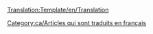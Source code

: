 <noinclude>[[Translation:Template/en/Translation]]</noinclude><noinclude></noinclude>{{en/Ambox| type  = style
| image = en/Translation.png
| text  = <strong>Cet article est traduit de l'original en anglais: <includeonly>[{{SERVER}}{{localurl:{{NAMESPACE}}:{{{origen}}}|action=view}} {{{origen}}}]</includeonly>.</strong><br/>
<p style="font-size: 90%">Vous pouvez aider en contribuant à [{{SERVER}}{{localurl:{{NAMESPACE}}:{{PAGENAME}}|action=edit}} améliorer le contenu]. Utilisez le [[en/Wiki/Manual of Style|Manuel de Style]] pour le montage correct.<br/>
N'oubliez pas de retirer ce modèle une fois l'article a été correctement traduit.</p>
}}
<includeonly>[[Category:ca/Articles qui sont traduits en français]]</includeonly><noinclude>
</noinclude>